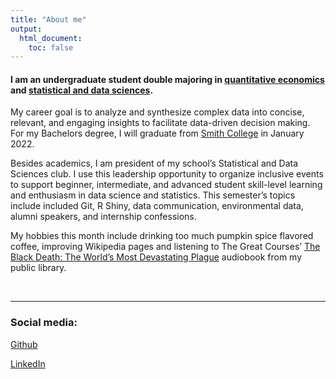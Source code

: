 ```yaml
---
title: "About me"
output:
  html_document:
    toc: false
---
```


#### I am an undergraduate student double majoring in [quantitative economics](https://www.smith.edu/academics/economics) and [statistical and data sciences](https://www.smith.edu/academics/statistics).

My career goal is to analyze and synthesize complex data into concise, relevant, and engaging insights to facilitate data-driven decision making. For my Bachelors degree, I will graduate from [Smith College](https://www.smith.edu/) in January 2022.

Besides academics, I am president of my school's Statistical and Data Sciences club. I use this leadership opportunity to organize inclusive events to support beginner, intermediate, and advanced student skill-level learning and enthusiasm in data science and statistics. This semester's topics include included Git, R Shiny, data communication, environmental data, alumni speakers, and internship confessions.

My hobbies this month include drinking too much pumpkin spice flavored coffee, improving Wikipedia pages and listening to The Great Courses' [The Black Death: The World's Most Devastating Plague](https://www.thegreatcourses.com/courses/the-black-death-the-worlds-most-devastating-plague) audiobook from my public library.

<br>

***
### Social media:

[Github](https://github.com/SarahGillespie)

[LinkedIn](https://www.linkedin.com/in/sarahg4567/)

